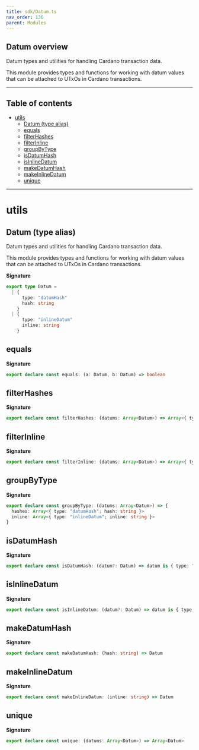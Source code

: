 ```yaml
---
title: sdk/Datum.ts
nav_order: 136
parent: Modules
---
```


## Datum overview

Datum types and utilities for handling Cardano transaction data.

This module provides types and functions for working with datum values
that can be attached to UTxOs in Cardano transactions.

---

<h2 className="text-delta">Table of contents</h2>

- [utils](#utils)
  - [Datum (type alias)](#datum-type-alias)
  - [equals](#equals)
  - [filterHashes](#filterhashes)
  - [filterInline](#filterinline)
  - [groupByType](#groupbytype)
  - [isDatumHash](#isdatumhash)
  - [isInlineDatum](#isinlinedatum)
  - [makeDatumHash](#makedatumhash)
  - [makeInlineDatum](#makeinlinedatum)
  - [unique](#unique)

---

# utils

## Datum (type alias)

Datum types and utilities for handling Cardano transaction data.

This module provides types and functions for working with datum values
that can be attached to UTxOs in Cardano transactions.

**Signature**

```ts
export type Datum =
  | {
      type: "datumHash"
      hash: string
    }
  | {
      type: "inlineDatum"
      inline: string
    }
```

## equals

**Signature**

```ts
export declare const equals: (a: Datum, b: Datum) => boolean
```

## filterHashes

**Signature**

```ts
export declare const filterHashes: (datums: Array<Datum>) => Array<{ type: "datumHash"; hash: string }>
```

## filterInline

**Signature**

```ts
export declare const filterInline: (datums: Array<Datum>) => Array<{ type: "inlineDatum"; inline: string }>
```

## groupByType

**Signature**

```ts
export declare const groupByType: (datums: Array<Datum>) => {
  hashes: Array<{ type: "datumHash"; hash: string }>
  inline: Array<{ type: "inlineDatum"; inline: string }>
}
```

## isDatumHash

**Signature**

```ts
export declare const isDatumHash: (datum?: Datum) => datum is { type: "datumHash"; hash: string }
```

## isInlineDatum

**Signature**

```ts
export declare const isInlineDatum: (datum?: Datum) => datum is { type: "inlineDatum"; inline: string }
```

## makeDatumHash

**Signature**

```ts
export declare const makeDatumHash: (hash: string) => Datum
```

## makeInlineDatum

**Signature**

```ts
export declare const makeInlineDatum: (inline: string) => Datum
```

## unique

**Signature**

```ts
export declare const unique: (datums: Array<Datum>) => Array<Datum>
```
